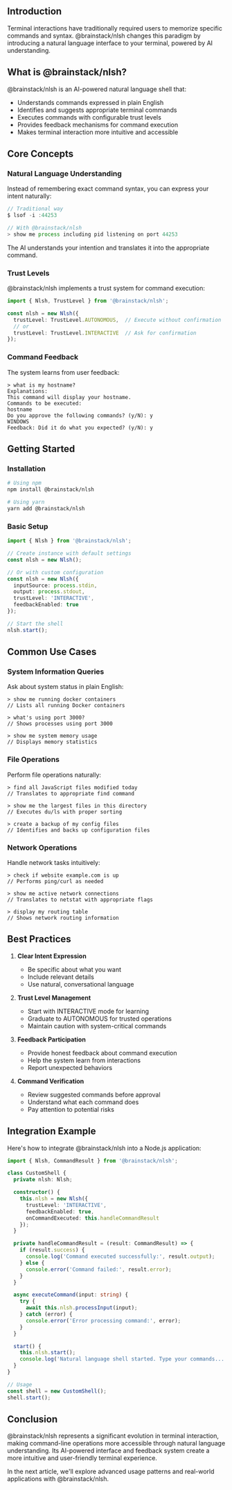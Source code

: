 ## Introduction

Terminal interactions have traditionally required users to memorize specific commands and syntax. @brainstack/nlsh changes this paradigm by introducing a natural language interface to your terminal, powered by AI understanding.

## What is @brainstack/nlsh?

@brainstack/nlsh is an AI-powered natural language shell that:
- Understands commands expressed in plain English
- Identifies and suggests appropriate terminal commands
- Executes commands with configurable trust levels
- Provides feedback mechanisms for command execution
- Makes terminal interaction more intuitive and accessible

## Core Concepts

### Natural Language Understanding

Instead of remembering exact command syntax, you can express your intent naturally:

```typescript
// Traditional way
$ lsof -i :44253

// With @brainstack/nlsh
> show me process including pid listening on port 44253
```

The AI understands your intention and translates it into the appropriate command.

### Trust Levels

@brainstack/nlsh implements a trust system for command execution:

```typescript
import { Nlsh, TrustLevel } from '@brainstack/nlsh';

const nlsh = new Nlsh({
  trustLevel: TrustLevel.AUTONOMOUS,  // Execute without confirmation
  // or
  trustLevel: TrustLevel.INTERACTIVE  // Ask for confirmation
});
```

### Command Feedback

The system learns from user feedback:

```plaintext
> what is my hostname?
Explanations:
This command will display your hostname.
Commands to be executed:
hostname
Do you approve the following commands? (y/N): y
WINDOWS
Feedback: Did it do what you expected? (y/N): y
```

## Getting Started

### Installation

```bash
# Using npm
npm install @brainstack/nlsh

# Using yarn
yarn add @brainstack/nlsh
```

### Basic Setup

```typescript
import { Nlsh } from '@brainstack/nlsh';

// Create instance with default settings
const nlsh = new Nlsh();

// Or with custom configuration
const nlsh = new Nlsh({
  inputSource: process.stdin,
  output: process.stdout,
  trustLevel: 'INTERACTIVE',
  feedbackEnabled: true
});

// Start the shell
nlsh.start();
```

## Common Use Cases

### System Information Queries

Ask about system status in plain English:

```plaintext
> show me running docker containers
// Lists all running Docker containers

> what's using port 3000?
// Shows processes using port 3000

> show me system memory usage
// Displays memory statistics
```

### File Operations

Perform file operations naturally:

```plaintext
> find all JavaScript files modified today
// Translates to appropriate find command

> show me the largest files in this directory
// Executes du/ls with proper sorting

> create a backup of my config files
// Identifies and backs up configuration files
```

### Network Operations

Handle network tasks intuitively:

```plaintext
> check if website example.com is up
// Performs ping/curl as needed

> show me active network connections
// Translates to netstat with appropriate flags

> display my routing table
// Shows network routing information
```

## Best Practices

1. **Clear Intent Expression**
   - Be specific about what you want
   - Include relevant details
   - Use natural, conversational language

2. **Trust Level Management**
   - Start with INTERACTIVE mode for learning
   - Graduate to AUTONOMOUS for trusted operations
   - Maintain caution with system-critical commands

3. **Feedback Participation**
   - Provide honest feedback about command execution
   - Help the system learn from interactions
   - Report unexpected behaviors

4. **Command Verification**
   - Review suggested commands before approval
   - Understand what each command does
   - Pay attention to potential risks

## Integration Example

Here's how to integrate @brainstack/nlsh into a Node.js application:

```typescript
import { Nlsh, CommandResult } from '@brainstack/nlsh';

class CustomShell {
  private nlsh: Nlsh;

  constructor() {
    this.nlsh = new Nlsh({
      trustLevel: 'INTERACTIVE',
      feedbackEnabled: true,
      onCommandExecuted: this.handleCommandResult
    });
  }

  private handleCommandResult = (result: CommandResult) => {
    if (result.success) {
      console.log('Command executed successfully:', result.output);
    } else {
      console.error('Command failed:', result.error);
    }
  }

  async executeCommand(input: string) {
    try {
      await this.nlsh.processInput(input);
    } catch (error) {
      console.error('Error processing command:', error);
    }
  }

  start() {
    this.nlsh.start();
    console.log('Natural language shell started. Type your commands...');
  }
}

// Usage
const shell = new CustomShell();
shell.start();
```

## Conclusion

@brainstack/nlsh represents a significant evolution in terminal interaction, making command-line operations more accessible through natural language understanding. Its AI-powered interface and feedback system create a more intuitive and user-friendly terminal experience.

In the next article, we'll explore advanced usage patterns and real-world applications with @brainstack/nlsh.